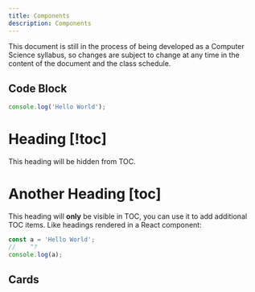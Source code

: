 ```yaml
---
title: Components
description: Components
---
```


<Callout title="Warning" type="warning">
   This document is still in the process of being developed as a Computer Science syllabus, so changes are subject to change at any time in the content of the document and the class schedule.
</Callout>

## Code Block

```js
console.log('Hello World');
```

# Heading [!toc]

This heading will be hidden from TOC.

# Another Heading [toc]

This heading will **only** be visible in TOC, you can use it to add additional TOC items.
Like headings rendered in a React component:

```ts twoslash lineNumbers
const a = 'Hello World';
//    ^?
console.log(a);
```

## Cards

<Cards>
  <Card title="Learn more about Next.js" href="https://nextjs.org/docs" />
  <Card title="Learn more about Fumadocs" href="https://fumadocs.vercel.app" />
</Cards>
